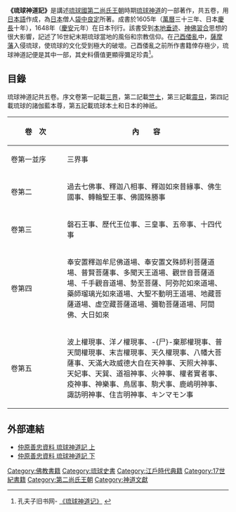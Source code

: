 '''《琉球神道記》'''是講述[[琉球國|琉球國]][[第二尚氏王朝|第二尚氏王朝]]時期[[琉球神道|琉球神道]]的一部著作，共五卷，用[[日本語|日本語]]作成，為[[日本|日本]]僧人[[袋中良定|袋中良定]]所著。成書於1605年（[[萬曆|萬曆]]三十三年、日本[[慶長|慶長]]十年），1648年（[[慶安|慶安]]元年）在日本刊行。該書受到[[本地垂迹|本地垂迹]]、[[神佛習合|神佛習合]]思想的很大影響，記述了16世紀末期琉球當地的風俗和宗教信仰。在[[己酉倭亂|己酉倭亂]]中，[[薩摩藩|薩摩藩]]入侵琉球，使琉球的文化受到極大的破壞。己酉倭亂之前所作書籍倖存極少，琉球神道記便是其中一部，其史料價值更顯得彌足珍貴<ref>孔夫子旧书网- [http://book.kongfz.com/72438/745375090/ 《琉球神道记》] {{Wayback|url=http://book.kongfz.com/72438/745375090/ |date=20180612141458 }}</ref>。

==目錄==
琉球神道記共五卷。序文卷第一記載[[三界|三界]]，第二記載[[天竺|竺土]]，第三記載[[支那|震旦]]，第四記載琉球的諸伽藍本尊，第五記載琉球本土和日本的神祇。
{| class="wikitable"
! 卷　次 !! 內　　容
|-
! style="text-align:left; width:7em"|卷第一並序
| 三界事
|-
! style="text-align:left"|卷第二
| 過去七佛事、釋迦八相事、釋迦如來昔緣事、佛生國事、轉輪聖王事、佛國殊勝事
|-
! style="text-align:left"|卷第三
| 磐石王事、歷代王位事、三皇事、五帝事、十四代事
|-
! style="text-align:left"|卷第四
| 奉安置釋迦牟尼佛道場、奉安置文殊師利菩薩道場、普賢菩薩事、多聞天王道場、觀世音菩薩道場、千手觀音道場、勢至菩薩、阿弥陀如來道場、藥師瑠璃光如來道場、大聖不動明王道場、地藏菩薩道場、虚空藏菩薩道場、彌勒菩薩道場、阿閦佛、大日如來
|-
! style="text-align:left"|卷第五
| 波上權現事、洋ノ權現事、-{尸}-棄那權現事、普天間權現事、末吉權現事、天久權現事、八幡大菩薩事、天滿大政威德大自在天神事、天照大神事、天妃事、天巽、道祖神事、火神事、權者實者事、疫神事、神樂事、鳥居事、駒犬事、鹿嶋明神事、諏訪明神事、住吉明神事、キンマモン事
|}
==外部連結==
*[https://web.archive.org/web/20090508055946/http://manwe.lib.u-ryukyu.ac.jp/zenchu/db/details.php?id=57 仲原善忠資料 琉球神道記 上]
*[https://web.archive.org/web/20090508055951/http://manwe.lib.u-ryukyu.ac.jp/zenchu/db/details.php?id=58 仲原善忠資料 琉球神道記 下]

[[Category:佛教書籍|Category:佛教書籍]]
[[Category:琉球史書|Category:琉球史書]]
[[Category:江戶時代典籍|Category:江戶時代典籍]]
[[Category:17世紀書籍|Category:17世紀書籍]]
[[Category:第二尚氏王朝|Category:第二尚氏王朝]]
[[Category:神道文獻|Category:神道文獻]]